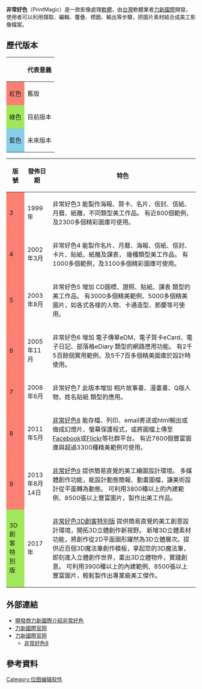 {{Notability Unreferenced|time=2022-06-20T04:12:53+00:00}}
{{unreferenced|time=2017-06-18T04:39:02+00:00}}
{{noteTA
|G1=IT
}}
{{Infobox Software
|name = 非常好色
|logo = 
|screenshot = 
|caption = 
|developer = 力新國際
| released = 1999年
|latest_release_version = 9.0
|latest_release_date = {{Release date and age|2013|08|14}}
|operating_system =[[Microsoft_Windows|Microsoft Windows]] ([[Windows_XP|Windows XP]]或更高版本)
|status = 已停止更新
|genre = 影像處理
|license = [[專有軟件|專有]]
|website = [http://www.newsoft.com.tw/products/product_page.php?P_Id=201 非常好色9]
}}
'''非常好色'''（PrintMagic）是一款影像處理[[軟體|軟體]]，由[[台灣|台灣]]軟體業者[[力新國際|力新國際]]開發，使用者可以利用擷取、編輯、覆疊、標題、輸出等步驟，把圖片素材結合成美工影像檔案。

==歷代版本==
{| class="wikitable"
|-
!
! 代表意義
|-
| style="background-color:#fa8072;" | 紅色
| 舊版
|-
| style="background-color:#A0E75A;" | 綠色
| 目前版本
|-
| style="background-color:#87CEEB;" | 藍色
| 未來版本
|}

{| class="wikitable" 
!版號!!發佈日期!!特色
|-
! style="background-color:#fa8072;"|3
|1999年||非常好色3 能製作海報、賀卡、名片、信封、信紙、月曆、紙雕，不同類型美工作品。
有近800個範例，及2300多個精彩圖庫可使用。
|-
! style="background-color:#fa8072;"|4
|2002年3月||非常好色4 能製作名片、月曆、海報、信紙、信封、卡片、貼紙、紙雕及課表， 幾種類型美工作品。
有1000多個範例，及3100多個精彩圖庫可使用。
|-
! style="background-color:#fa8072;"|5
|2003年8月||非常好色5 增加 CD圓標、證照、貼紙、課表 類型的美工作品。
有3000多個精美範例、5000多個精美圖片，如各式各樣的人物、卡通造型、節慶等可使用。
|-
! style="background-color:#fa8072;"|6
|2005年11月||非常好色6 增加 電子傳單eDM、電子賀卡eCard、電子日記、部落格eDiary 類型的網路應用功能。
有2千5百餘個實用範例，及5千7百多個精美圖庫於設計時使用。
|-
! style="background-color:#fa8072;"|7
|2008年6月||非常好色7 此版本增加 相片故事書、漫畫書、Q版人物、姓名貼紙 類型的應用。
|-
! style="background-color:#fa8072;"|8
|2011年5月||[http://www.newsoft.com.tw/products/product_page.php?P_Id=77 非常好色8]  能存檔、列印、email寄送或html輸出或做成幻燈片、螢幕保護程式，或將圖檔上傳至[[Facebook|Facebook]]或[[Flickr|Flickr]]等社群平台。
有近7600個豐富圖庫與超過3300種精美範例可使用。
|-
! style="background-color:#fa8072;"|9
|2013年8月14日||[http://www.newsoft.com.tw/products/product_page.php?P_Id=211 非常好色9] 提供簡易直覺的美工繪圖設計環境。
多媒體創作功能，能設計動態簡報、動畫圖檔，讓美術設計從平面轉為動態。
可利用3800種以上的內建範例、8500張以上豐富圖片，製作出美工作品。
|-
! style="background-color:#A0E75A;"|3D創客特別版
|2017年||[http://www.newsoft.com.tw/products/product_page.php?P_Id=365 非常好色3D創客特別版] 提供簡易直覺的美工創意設計環境，開拓3D立體創作新視野。
新增3D立體素材功能，將創作從2D平面圖形躍然為3D立體層次。提供近百個3D魔法筆創作模板，拿起您的3D魔法筆，即刻進入立體創作世界，畫出3D立體物件，實踐創意。
可利用3900種以上的內建範例、8500張以上豐富圖片，輕鬆製作出專業級美工傑作。
|}

==外部連結==
*[http://www.newsoft.com.tw/products/product_page.php?P_Id=77 開發商力新國際介紹非常好色]
* [http://www.newsoft.com.tw/ 力新國際官网]{{zh-tw}}
* [http://cn.newsoft.com.tw/ 力新國際官网]{{zh-cn}}
**[http://www.newsoft.com.tw/products/product_page.php?P_Id=201 非常好色9 ]{{zh-tw}}
==參考資料==
{{reflist}}
[[Category:位图编辑软件|Category:位图编辑软件]]